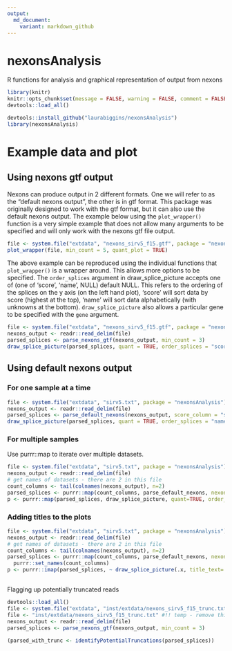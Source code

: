 ---
output:
  md_document:
    variant: markdown_github
---

# nexonsAnalysis

R functions for analysis and graphical representation of output from nexons

```{r setup, include=FALSE}
library(knitr)
knitr::opts_chunk$set(message = FALSE, warning = FALSE, comment = FALSE, fig.path = "man/figures/README-")
devtools::load_all()
```

```{r, eval = FALSE}
devtools::install_github("laurabiggins/nexonsAnalysis")
library(nexonsAnalysis)
```


# Example data and plot

## Using nexons gtf output

Nexons can produce output in 2 different formats. One we will refer to as the "default nexons output", the other is in gtf format.
This package was originally designed to work with the gtf format, but it can also use the default nexons output.
The example below using the `plot_wrapper()` function is a very simple example that does not allow many arguments to be specified and will only work with the nexons gtf file output.

```{r, fig.width = 12, fig.height = 4}
file <- system.file("extdata", "nexons_sirv5_f15.gtf", package = "nexonsAnalysis")
plot_wrapper(file, min_count = 5, quant_plot = TRUE)
```

The above example can be reproduced using the individual functions that `plot_wrapper()` is a wrapper around.
This allows more options to be specified. The `order_splices` argument in draw_splice_picture accepts one of (one of 'score', 'name', NULL) default NULL. This refers to the ordering of the splices on the y axis (on the left hand plot), 'score' will sort data by score (highest at the top), 'name' will sort data alphabetically (with unknowns at the bottom).
`draw_splice_picture` also allows a particular gene to be specified with the `gene` argument.

```{r, fig.width = 12, fig.height = 4}
file <- system.file("extdata", "nexons_sirv5_f15.gtf", package = "nexonsAnalysis")
nexons_output <- readr::read_delim(file)
parsed_splices <- parse_nexons_gtf(nexons_output, min_count = 3)
draw_splice_picture(parsed_splices, quant = TRUE, order_splices = "score", gene="SIRV5")
```

## Using default nexons output

### For one sample at a time

```{r, fig.width = 12, fig.height = 4}
file <- system.file("extdata", "sirv5.txt", package = "nexonsAnalysis")
nexons_output <- readr::read_delim(file)
parsed_splices <- parse_default_nexons(nexons_output, score_column = "seqs_sirv5_minimap.sam")
draw_splice_picture(parsed_splices, quant = TRUE, order_splices = "name")
```

### For multiple samples

Use purrr::map to iterate over multiple datasets.

```{r, fig.width = 12, fig.height = 4}
file <- system.file("extdata", "sirv5.txt", package = "nexonsAnalysis")
nexons_output <- readr::read_delim(file)
# get names of datasets - there are 2 in this file
count_columns <- tail(colnames(nexons_output), n=2)
parsed_splices <- purrr::map(count_columns, parse_default_nexons, nexons_output=nexons_output)
p <- purrr::map(parsed_splices, draw_splice_picture, quant=TRUE, order_splices = "score")
```

### Adding titles to the plots 

```{r, fig.width = 12, fig.height = 4}
file <- system.file("extdata", "sirv5.txt", package = "nexonsAnalysis")
nexons_output <- readr::read_delim(file)
# get names of datasets - there are 2 in this file
count_columns <- tail(colnames(nexons_output), n=2)
parsed_splices <- purrr::map(count_columns, parse_default_nexons, nexons_output=nexons_output) |>
  purrr::set_names(count_columns)
p <- purrr::imap(parsed_splices, ~ draw_splice_picture(.x, title_text=.y, quant=TRUE, order_splices = "score"))
```

##

Flagging up potentially truncated reads

```{r, fig.width = 12, fig.height = 4}
devtools::load_all()
file <- system.file("extdata", "inst/extdata/nexons_sirv5_f15_trunc.txt", package = "nexonsAnalysis")
file <- "inst/extdata/nexons_sirv5_f15_trunc.txt" #!! temp - remove this
nexons_output <- readr::read_delim(file)
parsed_splices <- parse_nexons_gtf(nexons_output, min_count = 3)

(parsed_with_trunc <- identifyPotentialTruncations(parsed_splices))
```

